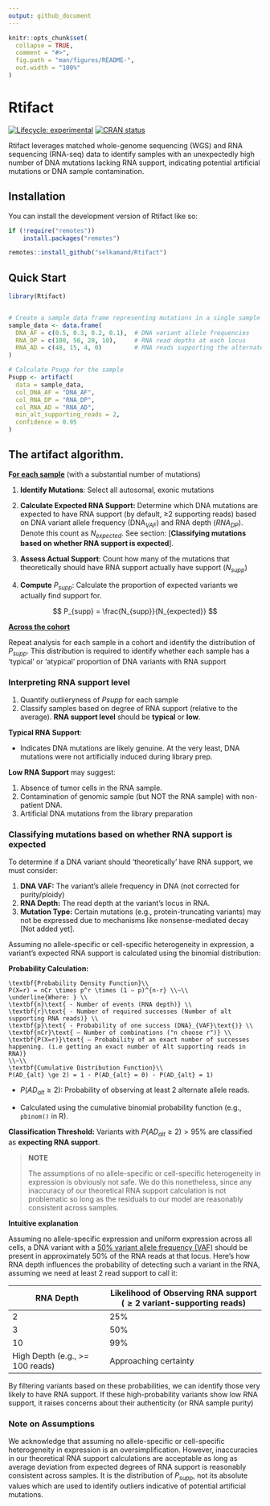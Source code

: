 ```yaml
---
output: github_document
---
```


<!-- README.md is generated from README.Rmd. Please edit that file -->

```r
knitr::opts_chunk$set(
  collapse = TRUE,
  comment = "#>",
  fig.path = "man/figures/README-",
  out.width = "100%"
)
```

# Rtifact

<!-- badges: start -->

[![Lifecycle: experimental](https://img.shields.io/badge/lifecycle-experimental-orange.svg)](https://lifecycle.r-lib.org/articles/stages.html#experimental) [![CRAN status](https://www.r-pkg.org/badges/version/Rtifact)](https://CRAN.R-project.org/package=Rtifact)

<!-- badges: end -->

Rtifact leverages matched whole-genome sequencing (WGS) and RNA sequencing (RNA-seq) data to identify samples with an unexpectedly high number of DNA mutations lacking RNA support, indicating potential artificial mutations or DNA sample contamination.

## Installation

You can install the development version of Rtifact like so:

``` r
if (!require("remotes"))
    install.packages("remotes")

remotes::install_github("selkamand/Rtifact")
```

## Quick Start

```r
library(Rtifact)


# Create a sample data frame representing mutations in a single sample
sample_data <- data.frame(
  DNA_AF = c(0.5, 0.3, 0.2, 0.1),  # DNA variant allele frequencies
  RNA_DP = c(100, 50, 20, 10),     # RNA read depths at each locus
  RNA_AD = c(48, 15, 4, 0)         # RNA reads supporting the alternate allele
)

# Calculate Psupp for the sample
Psupp <- artifact(
  data = sample_data,
  col_DNA_AF = "DNA_AF",
  col_RNA_DP = "RNA_DP",
  col_RNA_AD = "RNA_AD",
  min_alt_supporting_reads = 2,
  confidence = 0.95
)
```

## The artifact algorithm.

**F[or each sample]{.underline}** (with a substantial number of mutations)

1.  **Identify Mutations**: Select all autosomal, exonic mutations

2.  **Calculate Expected RNA Support:** Determine which DNA mutations are expected to have RNA support (by default, ≥2 supporting reads) based on DNA variant allele frequency ($\text{DNA}_{VAF}$) and RNA depth ($RNA_{DP}$). Denote this count as $N_{expected}$. See section: [**Classifying mutations based on whether RNA support is expected**].

3.  **Assess Actual Support**: Count how many of the mutations that theoretically should have RNA support actually have support ($N_{supp}$)

4.  **Compute** $P_{supp}$: Calculate the proportion of expected variants we actually find support for.

$$
P_{supp} = \frac{N_{supp}}{N_{expected}}
$$

[**Across the cohort**]{.underline}

Repeat analysis for each sample in a cohort and identify the distribution of $P_{supp}$. This distribution is required to identify whether each sample has a 'typical' or 'atypical' proportion of DNA variants with RNA support

### Interpreting RNA support level

1.  Quantify outlieryness of $P{supp}$ for each sample
2.  Classify samples based on degree of RNA support (relative to the average). **RNA support level** should be **typical** or **low**.

**Typical RNA Support**:

-   Indicates DNA mutations are likely genuine. At the very least, DNA mutations were not artificially induced during library prep.

**Low RNA Support** may suggest:

1.  Absence of tumor cells in the RNA sample.
2.  Contamination of genomic sample (but NOT the RNA sample) with non-patient DNA.
3.  Artificial DNA mutations from the library preparation

### Classifying mutations based on whether RNA support is expected

To determine if a DNA variant should 'theoretically' have RNA support, we must consider:

1.  **DNA VAF:** The variant's allele frequency in DNA (not corrected for purity/ploidy)
2.  **RNA Depth:** The read depth at the variant's locus in RNA.
3.  **Mutation Type:** Certain mutations (e.g., protein-truncating variants) may not be expressed due to mechanisms like nonsense-mediated decay [Not added yet].

Assuming no allele-specific or cell-specific heterogeneity in expression, a variant's expected RNA support is calculated using the binomial distribution:

**Probability Calculation:**

``` math
\textbf{Probability Density Function}\\
P(X=r) = nCr \times p^r \times (1 − p)^{n-r} \\~\\
\underline{Where: } \\
\textbf{n}\text{ - Number of events (RNA depth)} \\
\textbf{r}\text{ - Number of required successes (Number of alt supporting RNA reads)} \\
\textbf{p}\text{ - Probability of one success (DNA}_{VAF}\text{)} \\
\textbf{nCr}\text{ – Number of combinations ("n choose r")} \\
\textbf{P(X=r)}\text{ – Probability of an exact number of successes happening. (i.e getting an exact number of Alt supporting reads in RNA)}
\\~\\
\textbf{Cumulative Distribution Function}\\
P(AD_{alt} \ge 2) = 1 - P(AD_{alt} = 0) - P(AD_{alt} = 1)
```

-   $P(AD_{alt} \ge 2)$: Probability of observing at least 2 alternate allele reads.

-   Calculated using the cumulative binomial probability function (e.g., `pbinom()` in R).

**Classification Threshold:** Variants with $P(AD_{alt} \ge 2) > 95 \%$ are classified as **expecting RNA support**.

> **NOTE**
>
> The assumptions of no allele-specific or cell-specific heterogeneity in expression is obviously not safe. We do this nonetheless, since any inaccuracy of our theoretical RNA support calculation is not problematic so long as the residuals to our model are reasonably consistent across samples.

**Intuitive explanation**

Assuming no allele-specific expression and uniform expression across all cells, a DNA variant with a [50% variant allele frequency (VAF)]{.underline} should be present in approximately 50% of the RNA reads at that locus. Here's how RNA depth influences the probability of detecting such a variant in the RNA, assuming we need at least 2 read support to call it:

| RNA Depth | Likelihood of Observing RNA support ($\ge 2$ **variant**-supportin**g reads)** |
|----------------------------|--------------------------------------------|
| 2 | 25% |
| 3 | 50% |
| 10 | 99% |
| High Depth (e.g., \>= 100 reads) | Approaching certainty |

By filtering variants based on these probabilities, we can identify those very likely to have RNA support. If these high-probability variants show low RNA support, it raises concerns about their authenticity (or RNA sample purity)

### Note on Assumptions

We acknowledge that assuming no allele-specific or cell-specific heterogeneity in expression is an oversimplification. However, inaccuracies in our theoretical RNA support calculations are acceptable as long as average deviation from expected degrees of RNA support is reasonably consistent across samples. It is the distribution of $P_{supp}$, not its absolute values which are used to identify outliers indicative of potential artificial mutations.
